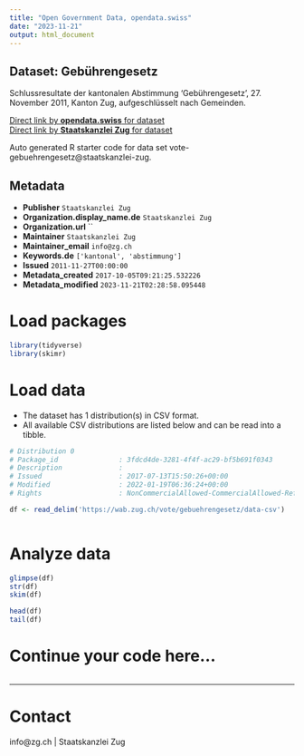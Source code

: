 ```yaml
---
title: "Open Government Data, opendata.swiss"
date: "2023-11-21"
output: html_document
---
```


## Dataset: Gebührengesetz

Schlussresultate der kantonalen Abstimmung 'Gebührengesetz', 27. November 2011, Kanton Zug, aufgeschlüsselt nach Gemeinden.

[Direct link by **opendata.swiss** for dataset](https://opendata.swiss/de/dataset/gebuhrengesetz)<br>
[Direct link by **Staatskanzlei Zug** for dataset](https://wab.zug.ch/vote/gebuehrengesetz/data)

Auto generated R starter code for data set vote-gebuehrengesetz@staatskanzlei-zug.

## Metadata

- **Publisher** `Staatskanzlei Zug`
- **Organization.display_name.de** `Staatskanzlei Zug`
- **Organization.url** ``
- **Maintainer** `Staatskanzlei Zug`
- **Maintainer_email** `info@zg.ch`
- **Keywords.de** `['kantonal', 'abstimmung']`
- **Issued** `2011-11-27T00:00:00`
- **Metadata_created** `2017-10-05T09:21:25.532226`
- **Metadata_modified** `2023-11-21T02:28:58.095448`


# Load packages

```r

library(tidyverse)
library(skimr)

```

# Load data

-   The dataset has 1 distribution(s) in CSV format.
-   All available CSV distributions are listed below and can be read into a tibble.

```r

# Distribution 0
# Package_id               : 3fdcd4de-3281-4f4f-ac29-bf5b691f0343
# Description              : 
# Issued                   : 2017-07-13T15:50:26+00:00
# Modified                 : 2022-01-19T06:36:24+00:00
# Rights                   : NonCommercialAllowed-CommercialAllowed-ReferenceRequired

df <- read_delim('https://wab.zug.ch/vote/gebuehrengesetz/data-csv')



```

# Analyze data

```r

glimpse(df)
str(df)
skim(df)

head(df)
tail(df)

```

# Continue your code here...

```r

```

------------------------------------------------------------------------

# Contact

info@zg.ch | Staatskanzlei Zug
